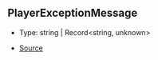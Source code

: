 ## PlayerExceptionMessage

- Type: string \| Record\<string, unknown>

- [Source](https://github.com/Androz2091/discord-player/blob/e2a9cfc/packages/utils/src/Errors.ts#L1)